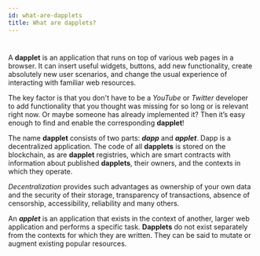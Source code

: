 ```yaml
---
id: what-are-dapplets
title: What are dapplets?
---
```


#

A **dapplet** is an application that runs on top of various web pages in a browser. It can insert useful widgets, buttons, add new functionality, create absolutely new user scenarios, and change the usual experience of interacting with familiar web resources.

The key factor is that you don't have to be a _YouTube_ or _Twitter_ developer to add functionality that you thought was missing for so long or is relevant right now. Or maybe someone has already implemented it? Then it’s easy enough to find and enable the corresponding **dapplet**!

The name **dapplet** consists of two parts: **_dapp_** and **_applet_**.
Dapp is a decentralized application. The code of all **dapplets** is stored on the blockchain, as are **dapplet** registries, which are smart contracts with information about published **dapplets**, their owners, and the contexts in which they operate.

_Decentralization_ provides such advantages as ownership of your own data and the security of their storage, transparency of transactions, absence of censorship, accessibility, reliability and many others.

An **_applet_** is an application that exists in the context of another, larger web application and performs a specific task. **Dapplets** do not exist separately from the contexts for which they are written. They can be said to mutate or augment existing popular resources.
